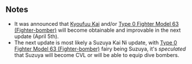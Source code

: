 {{Update/RankingRewards

|new_equipment = Kyoufuu Kai
|new_equipment_2 = Type 0 Fighter Model 63 (Fighter-bomber)

|top5_1 = Kyoufuu Kai
|top5_1_x = 2
|top5_2 = Type 0 Fighter Model 63 (Fighter-bomber)
|top5_2_x = 1
|top5_3 = Prototype 41cm Triple Gun Mount
|top5_3_x = 1

|top20_1 = Kyoufuu Kai
|top20_1_x = 1
|top20_2 = Type 0 Fighter Model 63 (Fighter-bomber)
|top20_2_x = 1
|top20_3 = Prototype 41cm Triple Gun Mount
|top20_3_x = 1

|top100_1 = Kyoufuu Kai
|top100_1_x = 1
|top100_2 = Type 0 Fighter Model 63 (Fighter-bomber)
|top100_2_x = 1
|top100_3 = Prototype 35.6cm Triple Gun Mount
|top100_3_x = 1

|top500_1 = Kyoufuu Kai
|top500_1_x = 1
|top500_2 = Prototype 35.6cm Triple Gun Mount
|top500_2_x = 1

|tweet1 = https://twitter.com/KanColle_STAFF/status/846158725534564352
|tweet1_jp = 本日【3/27(月)】夜以降に、月次作戦【二月作戦】結果情報をゲーム画面下【情報】にてお知らせする予定です。トップランカー提督に贈る武勲褒賞も、該当提督の皆さんに順次配信してまいります。同武勲褒賞には、次回メンテナンスで本実装＆装備改修も可能となる新装備も含まれます。
|tweet1_en = February ranking results will be announced this evening (3/27 JST). Top ranked Admirals will receive rewards, including new equipment that will become obtainable and improvable after the next maintenance.
|tweet1_tl = 
}}
==Notes==
* It was announced that [[Kyoufuu Kai]] and/or [[Type 0 Fighter Model 63 (Fighter-bomber)]] will become obtainable and improvable in the next update (April 5th).
* The next update is most likely a Suzuya Kai Ni update, with [[Type 0 Fighter Model 63 (Fighter-bomber)]] fairy being Suzuya, it's ''speculated'' that Suzuya will become CVL or will be able to equip dive bombers.